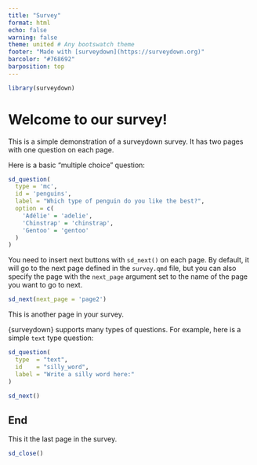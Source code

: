 ```yaml
---
title: "Survey"
format: html
echo: false
warning: false
theme: united # Any bootswatch theme
footer: "Made with [surveydown](https://surveydown.org)"
barcolor: "#768692"
barposition: top
---
```


```r
library(surveydown)
```

::: {.sd_page id=welcome}

# Welcome to our survey!

This is a simple demonstration of a surveydown survey. It has two pages with one question on each page.

Here is a basic "multiple choice" question:

```r
sd_question(
  type = 'mc',
  id = 'penguins',
  label = "Which type of penguin do you like the best?",
  option = c(
    'Adélie' = 'adelie',
    'Chinstrap' = 'chinstrap',
    'Gentoo' = 'gentoo'
  )
)
```

You need to insert next buttons with `sd_next()` on each page. By default, it will go to the next page defined in the `survey.qmd` file, but you can also specify the page with the `next_page` argument set to the name of the page you want to go to next.

```r
sd_next(next_page = 'page2')
```

:::

::: {.sd_page id=page2}

This is another page in your survey.

{surveydown} supports many types of questions. For example, here is a simple `text` type question:

```r
sd_question(
  type  = "text",
  id    = "silly_word",
  label = "Write a silly word here:"
)

sd_next()
```

:::

::: {.sd_page id=end}

## End

This it the last page in the survey.

```r
sd_close()
```

:::
